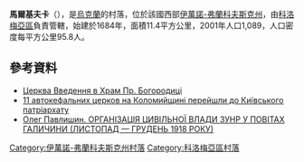 {{coord|48|29|56|N|24|50|41|E|scale:30000|display=title}}

'''馬爾基夫卡'''（{{lang-uk|Марківка}}），是[[烏克蘭|烏克蘭]]的村落，位於該國西部[[伊萬諾-弗蘭科夫斯克州|伊萬諾-弗蘭科夫斯克州]]，由[[科洛梅亞區|科洛梅亞區]]負責管轄，始建於1684年，面積11.4平方公里，2001年人口1,089，人口密度每平方公里95.8人。

==參考資料==
*[http://decerkva.org.ua/fra/markivka.html Церква Введення в Храм Пр. Богородиці]
*[https://web.archive.org/web/20161101050131/http://dzerkalo.media/11-avtokefalnih-tserkov-na-kolomiyshhini-pereyshli-kiyivskogo-patriarhatu/ 11 автокефальних церков на Коломийщині перейшли до Київського патріархату]
*[https://web.archive.org/web/20141007042713/http://library.iv-fr.net/2007/06/18/page,12,organzacja_civlno_vladi_zunr_u_povtakh_galichini_listopad__gruden_1918_roku.html Олег Павлишин. ОРГАНІЗАЦІЯ ЦИВІЛЬНОЇ ВЛАДИ ЗУНР У ПОВІТАХ ГАЛИЧИНИ (ЛИСТОПАД — ГРУДЕНЬ 1918 РОКУ)]

{{DEFAULTSORT:Марківка}}
[[Category:伊萬諾-弗蘭科夫斯克州村落|Category:伊萬諾-弗蘭科夫斯克州村落]]
[[Category:科洛梅亞區村落|Category:科洛梅亞區村落]]


{{IvanoFrankivsk-geo-stub}}